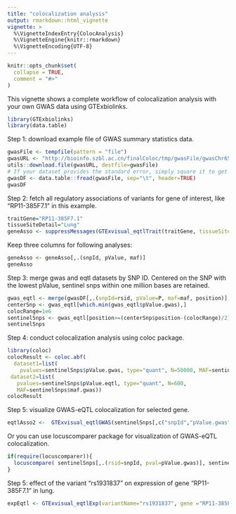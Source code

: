 ```yaml
---
title: "colocalization analysis"
output: rmarkdown::html_vignette
vignette: >
  %\VignetteIndexEntry{ColocAnalysis}
  %\VignetteEngine{knitr::rmarkdown}
  %\VignetteEncoding{UTF-8}
---
```


```r
knitr::opts_chunk$set(
  collapse = TRUE,
  comment = "#>"
)
```

This vignette shows a complete workflow of colocalization analysis with your own GWAS data using GTExbiolinks.

```r
library(GTExbiolinks)
library(data.table)
```

Step 1: download example file of GWAS summary statistics data.
```r
gwasFile <- tempfile(pattern = "file")
gwasURL <- "http://bioinfo.szbl.ac.cn/finalColoc/tmp/gwasFile/gwasChr6Sub1.txt"
utils::download.file(gwasURL, destfile=gwasFile)
# If your dataset provides the standard error, simply square it to get the variance.
gwasDF <- data.table::fread(gwasFile, sep="\t", header=TRUE)
gwasDF
```

Step 2: fetch all regulatory associations of variants for gene of interest, like "RP11-385F7.1" in this example.
```r
traitGene="RP11-385F7.1"
tissueSiteDetail="Lung"
geneAsso <- suppressMessages(GTExvisual_eqtlTrait(traitGene, tissueSiteDetail=tissueSiteDetail))
```

Keep three columns for following analyses:
```r
geneAsso <- geneAsso[,.(snpId, pValue, maf)] 
geneAsso
```

Step 3: merge gwas and eqtl datasets by SNP ID. Centered on the SNP with the lowest pValue, sentinel snps within one million bases are retained.
```r
gwas_eqtl <- merge(gwasDF[,.(snpId=rsid, pValue=P, maf=maf, position)], geneAsso, by="snpId", sort=FALSE, suffixes = c(".gwas",".eqtl"))
centerSnp <- gwas_eqtl[which.min(gwas_eqtl$pValue.gwas),]
colocRange=1e6
sentinelSnps <- gwas_eqtl[position>=(centerSnp$position-(colocRange)/2) & position<=(centerSnp$position+(colocRange)/2),]
sentinelSnps
```

Step 4: conduct colocalization analysis using coloc package.
```r
library(coloc)
colocResult <- coloc.abf(
  dataset1=list(
    pvalues=sentinelSnps$pValue.gwas, type="quant", N=50000, MAF=sentinelSnps$maf.gwas),
 dataset2=list(
   pvalues=sentinelSnps$pValue.eqtl, type="quant", N=600,
   MAF=sentinelSnps$maf.gwas))
colocResult
```

Step 5: visualize GWAS-eQTL colocalization for selected gene. 
```r
eqtlAsso2 <-  GTExvisual_eqtlGWAS(sentinelSnps[,c("snpId","pValue.gwas")], traitGene="RP11-385F7.1", tissueSiteDetail="Lung")
```

Or you can use locuscomparer package for visualization of GWAS-eQTL colocalization.
```r
if(require(locuscomparer)){
  locuscompare( sentinelSnps[,.(rsid=snpId, pval=pValue.gwas)], sentinelSnps[,.(rsid=snpId, pval=pValue.eqtl)], snp = "rs1931837" )
}
```

Step 5: effect of the variant "rs1931837" on expression of gene "RP11-385F7.1" in lung.
```r
expEqtl <- GTExvisual_eqtlExp(variantName="rs1931837", gene ="RP11-385F7.1", tissueSiteDetail="Lung")
```


